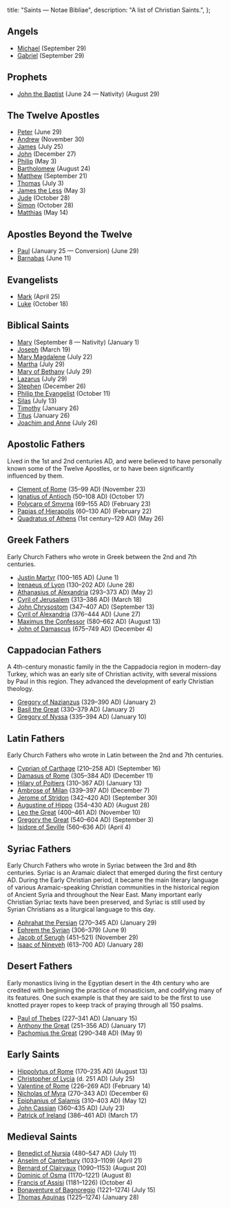   title: "Saints — Notae Bibliae",
  description: "A list of Christian Saints.",
};

<Initial text="Saints" />

## Angels

- [Michael](/people/saints/michael/) (September 29)
- [Gabriel](/people/saints/gabriel/) (September 29)

## Prophets

- [John the Baptist](/people/saints/john-the-baptist/) (June 24 — Nativity) (August 29)

## The Twelve Apostles

- [Peter](/people/saints/peter/) (June 29)
- [Andrew](/people/saints/andrew/) (November 30)
- [James](/people/saints/james) (July 25)
- [John](/people/saints/john) (December 27)
- [Philip](/people/saints/philip/) (May 3)
- [Bartholomew](/people/saints/bartholomew/) (August 24)
- [Matthew](/people/saints/matthew/) (September 21)
- [Thomas](/people/saints/thomas/) (July 3)
- [James the Less](/people/saints/james-the-less/) (May 3)
- [Jude](/people/saints/jude/) (October 28)
- [Simon](/people/saints/simon) (October 28)
- [Matthias](/people/saints/matthias/) (May 14)

## Apostles Beyond the Twelve

- [Paul](/people/saints/paul/) (January 25 — Conversion) (June 29)
- [Barnabas](/people/saints/barnabas/) (June 11)

## Evangelists

- [Mark](/people/saints/mark/) (April 25)
- [Luke](/people/saints/luke/) (October 18)

## Biblical Saints

- [Mary](/people/saints/mary/) (September 8 — Nativity) (January 1)
- [Joseph](/people/saints/joseph/) (March 19)
- [Mary Magdalene](/people/saints/mary-magdalene/) (July 22)
- [Martha](/people/saints/martha/) (July 29)
- [Mary of Bethany](/people/saints/mary-of-bethany/) (July 29)
- [Lazarus](/people/saints/lazarus/) (July 29)
- [Stephen](/people/saints/stephen/) (December 26)
- [Philip the Evangelist](/people/saints/philip-the-evangelist/) (October 11)
- [Silas](/people/saints/silas/) (July 13)
- [Timothy](/people/saints/timothy/) (January 26)
- [Titus](/people/saints/titus/) (January 26)
- [Joachim and Anne](/people/saints/joachim-and-anne/) (July 26)

## Apostolic Fathers

Lived in the 1st and 2nd centuries AD, and were believed to have personally known some of the Twelve Apostles, or to have been significantly influenced by them.

- [Clement of Rome](/people/saints/clement-of-rome/) (35–99 AD) (November 23)
- [Ignatius of Antioch](/people/saints/ignatius-of-antioch/) (50–108 AD) (October 17)
- [Polycarp of Smyrna](/people/saints/polycarp-of-smyrna/) (69–155 AD) (February 23)
- [Papias of Hierapolis](/people/saints/papias-of-hierapolis/) (60–130 AD) (February 22)
- [Quadratus of Athens](/people/saints/quadratus-of-athens/) (1st century–129 AD) (May 26)

## Greek Fathers

Early Church Fathers who wrote in Greek between the 2nd and 7th centuries.

- [Justin Martyr](/people/saints/justin-martyr/) (100–165 AD) (June 1)
- [Irenaeus of Lyon](/people/saints/irenaeus-of-lyon/) (130–202 AD) (June 28)
- [Athanasius of Alexandria](/people/saints/athanasius-of-alexandria/) (293–373 AD) (May 2)
- [Cyril of Jerusalem](/people/saints/cyril-of-jerusalem/) (313–386 AD) (March 18)
- [John Chrysostom](/people/saints/john-chrysostom/) (347–407 AD) (September 13)
- [Cyril of Alexandria](/people/saints/cyril-of-alexandria/) (376–444 AD) (June 27)
- [Maximus the Confessor](/people/saints/maximus-the-confessor/) (580–662 AD) (August 13)
- [John of Damascus](/people/saints/john-of-damascus/) (675–749 AD) (December 4)

## Cappadocian Fathers

A 4th-century monastic family in the the Cappadocia region in modern-day Turkey, which was an early site of Christian activity, with several missions by Paul in this region. They advanced the development of early Christian theology.

- [Gregory of Nazianzus](/people/saints/gregory-of-nazianzus/) (329–390 AD) (January 2)
- [Basil the Great](/people/saints/basil-the-great/) (330–379 AD) (January 2)
- [Gregory of Nyssa](/people/saints/gregory-of-nyssa/) (335–394 AD) (January 10)

## Latin Fathers

Early Church Fathers who wrote in Latin between the 2nd and 7th centuries.

- [Cyprian of Carthage](/people/saints/cyprian-of-carthage/) (210–258 AD) (September 16)
- [Damasus of Rome](/people/saints/damasus-of-rome/) (305–384 AD) (December 11)
- [Hilary of Poitiers](/people/saints/hilary-of-poitiers/) (310–367 AD) (January 13)
- [Ambrose of Milan](/people/saints/ambrose-of-milan/) (339–397 AD) (December 7)
- [Jerome of Stridon](/people/saints/jerome-of-stridon/) (342–420 AD) (September 30)
- [Augustine of Hippo](/people/saints/augustine-of-hippo/) (354–430 AD) (August 28)
- [Leo the Great](/people/saints/leo-the-great/) (400–461 AD) (November 10)
- [Gregory the Great](/people/saints/gregory-the-great/) (540–604 AD) (September 3)
- [Isidore of Seville](/people/saints/isidore-of-seville/) (560–636 AD) (April 4)

## Syriac Fathers

Early Church Fathers who wrote in Syriac between the 3rd and 8th centuries. Syriac is an Aramaic dialect that emerged during the first century AD. During the Early Christian period, it became the main literary language of various Aramaic-speaking Christian communities in the historical region of Ancient Syria and throughout the Near East. Many important early Christian Syriac texts have been preserved, and Syriac is still used by Syrian Christians as a liturgical language to this day.

- [Aphrahat the Persian](/people/saints/aphrahat-the-persian/) (270–345 AD) (January 29)
- [Ephrem the Syrian](/people/saints/ephrem-the-syrian/) (306–379) (June 9)
- [Jacob of Serugh](/people/saints/jacob-of-serugh/) (451–521) (November 29)
- [Isaac of Nineveh](/people/saints/isaac-of-nineveh/) (613–700 AD) (January 28)

## Desert Fathers

Early monastics living in the Egyptian desert in the 4th century who are credited with beginning the practice of monasticism, and codifying many of its features. One such example is that they are said to be the first to use knotted prayer ropes to keep track of praying through all 150 psalms.

- [Paul of Thebes](/people/saints/paul-of-thebes/) (227–341 AD) (January 15)
- [Anthony the Great](/people/saints/anthony-the-great/) (251–356 AD) (January 17)
- [Pachomius the Great](/people/saints/pachomius-the-great/) (290–348 AD) (May 9)

## Early Saints

- [Hippolytus of Rome](/people/saints/hippolytus-of-rome/) (170–235 AD) (August 13)
- [Christopher of Lycia](/people/saints/christopher-of-lycia/) (d. 251 AD) (July 25)
- [Valentine of Rome](/people/saints/valentine-of-rome/) (226–269 AD) (February 14)
- [Nicholas of Myra](/people/saints/nicholas-of-myra/) (270–343 AD) (December 6)
- [Epiphanius of Salamis](/people/saints/epiphanius-of-salamis/) (310–403 AD) (May 12)
- [John Cassian](/people/saints/john-cassian/) (360–435 AD) (July 23)
- [Patrick of Ireland](/people/saints/patrick-of-ireland/) (386–461 AD) (March 17)

## Medieval Saints

- [Benedict of Nursia](/people/saints/benedict-of-nursia/) (480–547 AD) (July 11)
- [Anselm of Canterbury](/people/saints/anselm-of-canterbury/) (1033–1109) (April 21)
- [Bernard of Clairvaux](/people/saints/bernard-of-clairvaux/) (1090–1153) (August 20)
- [Dominic of Osma](/people/saints/dominic-of-osma/) (1170–1221) (August 8)
- [Francis of Assisi](/people/saints/francis-of-assisi/) (1181–1226) (October 4)
- [Bonaventure of Bagnoregio](/people/saints/bonaventure-of-bagnoregio/) (1221–1274) (July 15)
- [Thomas Aquinas](/people/saints/thomas-aquinas/) (1225–1274) (January 28)
